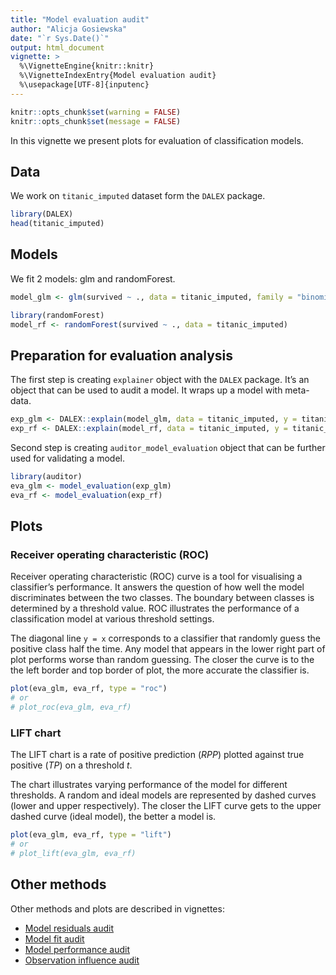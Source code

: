 ```yaml
---
title: "Model evaluation audit"
author: "Alicja Gosiewska"
date: "`r Sys.Date()`"
output: html_document
vignette: >
  %\VignetteEngine{knitr::knitr}
  %\VignetteIndexEntry{Model evaluation audit}
  %\usepackage[UTF-8]{inputenc}
---
```



```r
knitr::opts_chunk$set(warning = FALSE)
knitr::opts_chunk$set(message = FALSE)
```


In this vignette we present plots for evaluation of classification models.

## Data

We work on `titanic_imputed` dataset form the `DALEX` package.

```r
library(DALEX)
head(titanic_imputed)
```


## Models

We fit 2 models: glm and randomForest.

```r
model_glm <- glm(survived ~ ., data = titanic_imputed, family = "binomial")

library(randomForest)
model_rf <- randomForest(survived ~ ., data = titanic_imputed)
```


## Preparation for evaluation analysis

The first step is creating `explainer` object with the `DALEX` package. It’s an object that can be used to audit a model. It wraps up a model with meta-data.

```r
exp_glm <- DALEX::explain(model_glm, data = titanic_imputed, y = titanic_imputed$survived)
exp_rf <- DALEX::explain(model_rf, data = titanic_imputed, y = titanic_imputed$survived)
```

Second step is creating `auditor_model_evaluation` object that can be further used for validating a model.

```r
library(auditor)
eva_glm <- model_evaluation(exp_glm)
eva_rf <- model_evaluation(exp_rf)
```

## Plots

### Receiver operating characteristic (ROC)

Receiver operating characteristic (ROC) curve is a tool for visualising a classifier’s performance. It answers the question of how well the model discriminates between the two classes. The boundary between classes is determined by a threshold value. ROC illustrates the performance of a classification model at various threshold settings. 

The diagonal line `y = x` corresponds to a classifier that randomly guess the positive class half the time. Any model that appears in the lower right part of plot performs worse than random guessing. The closer the curve is to the the left border and top border of plot, the more accurate the classifier is.

```r
plot(eva_glm, eva_rf, type = "roc")
# or
# plot_roc(eva_glm, eva_rf)
```

### LIFT chart

The LIFT chart is a rate of positive prediction (*RPP*) plotted against true positive (*TP*) on a threshold *t*.

The chart illustrates varying performance of the model for different thresholds. A random and ideal models are represented by dashed curves (lower and upper respectively). The closer the LIFT curve gets to the upper dashed curve (ideal model), the better a model is.

```r
plot(eva_glm, eva_rf, type = "lift")
# or
# plot_lift(eva_glm, eva_rf)
```


## Other methods

Other methods and plots are described in vignettes: 

* [Model residuals audit](https://modeloriented.github.io/auditor/articles/model_residuals_audit.html)
* [Model fit audit](https://modeloriented.github.io/auditor/articles/model_fit_audit.html)
* [Model performance audit](https://modeloriented.github.io/auditor/articles/model_performance_audit.html)
* [Observation influence audit](https://modeloriented.github.io/auditor/articles/observation_influence_audit.html)
